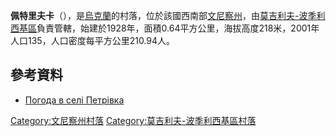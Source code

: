 {{coord|48|30|32|N|27|57|4|E|scale:30000|display=title}}

'''佩特里夫卡'''（{{lang-uk|Петрівка}}），是[[烏克蘭|烏克蘭]]的村落，位於該國西南部[[文尼察州|文尼察州]]，由[[莫吉利夫-波季利西基區|莫吉利夫-波季利西基區]]負責管轄，始建於1928年，面積0.64平方公里，海拔高度218米，2001年人口135，人口密度每平方公里210.94人。

==參考資料==
* [http://weather.in.ua/ua/vinnickaja/20092 Погода в селі Петрівка] {{Wayback|url=http://weather.in.ua/ua/vinnickaja/20092 |date=20160305213822 }}

[[Category:文尼察州村落|Category:文尼察州村落]]
[[Category:莫吉利夫-波季利西基區村落|Category:莫吉利夫-波季利西基區村落]]


{{Vinnytsia-geo-stub}}